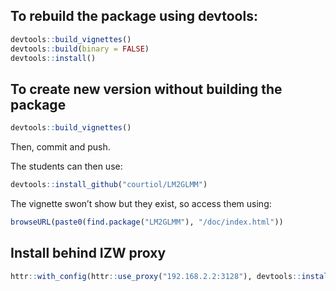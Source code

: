 ## To rebuild the package using devtools:

```r
devtools::build_vignettes()
devtools::build(binary = FALSE)
devtools::install()
```

## To create new version without building the package

```r
devtools::build_vignettes()
```

Then, commit and push.

The students can then use:

```r
devtools::install_github("courtiol/LM2GLMM")
```

The vignette swon't show but they exist, so access them using:

```r
browseURL(paste0(find.package("LM2GLMM"), "/doc/index.html"))
```


## Install behind IZW proxy

```r
httr::with_config(httr::use_proxy("192.168.2.2:3128"), devtools::install_github("courtiol/LM2GLMM"))
```

